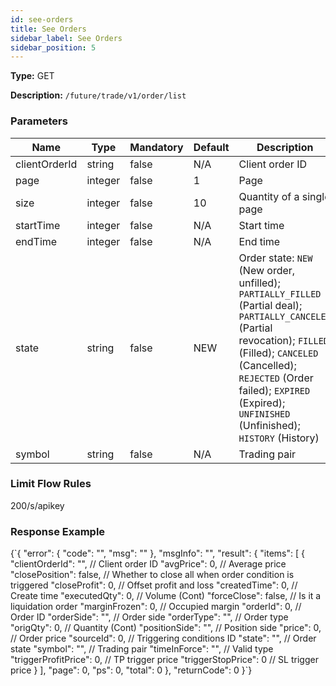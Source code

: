 ```yaml
---
id: see-orders
title: See Orders
sidebar_label: See Orders
sidebar_position: 5
---
```


**Type:** GET

**Description:** `/future/trade/v1/order/list`

### Parameters

| Name | Type | Mandatory | Default | Description | Ranges |
| --- | --- | --- | --- | --- | --- |
| clientOrderId | string | false | N/A | Client order ID |  |
| page | integer | false | 1 | Page |  |
| size | integer | false | 10 | Quantity of a single page |  |
| startTime | integer | false | N/A | Start time |  |
| endTime | integer | false | N/A | End time |  |
| state | string | false | NEW | Order state: `NEW` (New order, unfilled); `PARTIALLY_FILLED` (Partial deal); `PARTIALLY_CANCELED` (Partial revocation); `FILLED` (Filled); `CANCELED` (Cancelled); `REJECTED` (Order failed); `EXPIRED` (Expired); `UNFINISHED` (Unfinished); `HISTORY` (History) | PREV; NEXT |
| symbol | string | false | N/A | Trading pair |  |

### Limit Flow Rules

200/s/apikey

### Response Example


<CodeBlock language="json" title="Response">
  {`{
  "error": {
    "code": "",
    "msg": ""
  },
  "msgInfo": "",
  "result": {
    "items": [
      {
        "clientOrderId": "",        // Client order ID
        "avgPrice": 0,              // Average price
        "closePosition": false,     // Whether to close all when order condition is triggered
        "closeProfit": 0,           // Offset profit and loss
        "createdTime": 0,           // Create time
        "executedQty": 0,           // Volume (Cont)
        "forceClose": false,        // Is it a liquidation order
        "marginFrozen": 0,          // Occupied margin
        "orderId": 0,               // Order ID
        "orderSide": "",            // Order side
        "orderType": "",            // Order type
        "origQty": 0,               // Quantity (Cont)
        "positionSide": "",         // Position side
        "price": 0,                 // Order price
        "sourceId": 0,              // Triggering conditions ID
        "state": "",                // Order state
        "symbol": "",               // Trading pair
        "timeInForce": "",          // Valid type
        "triggerProfitPrice": 0,    // TP trigger price
        "triggerStopPrice": 0       // SL trigger price
      }
    ],
    "page": 0,
    "ps": 0,
    "total": 0
  },
  "returnCode": 0
}`}
</CodeBlock>
